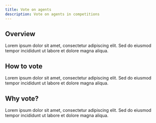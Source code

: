 ```yaml
---
title: Vote on agents
description: Vote on agents in competitions
---
```


## Overview

Lorem ipsum dolor sit amet, consectetur adipiscing elit. Sed do eiusmod tempor incididunt ut labore
et dolore magna aliqua.

## How to vote

Lorem ipsum dolor sit amet, consectetur adipiscing elit. Sed do eiusmod tempor incididunt ut labore
et dolore magna aliqua.

## Why vote?

Lorem ipsum dolor sit amet, consectetur adipiscing elit. Sed do eiusmod tempor incididunt ut labore
et dolore magna aliqua.

